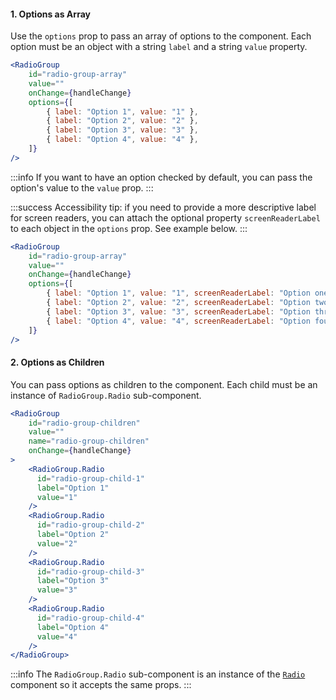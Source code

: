 #### 1. Options as Array
Use the `options` prop to pass an array of options to the component.
Each option must be an object with a string `label` and a string `value` property.
```jsx
<RadioGroup 
    id="radio-group-array"
    value=""
    onChange={handleChange}
    options={[
        { label: "Option 1", value: "1" },
        { label: "Option 2", value: "2" },
        { label: "Option 3", value: "3" },
        { label: "Option 4", value: "4" },
    ]}
/>
```

:::info
If you want to have an option checked by default, you can pass the option's value to the `value` prop.
:::

:::success
Accessibility tip: if you need to provide a more descriptive label for screen readers, you can attach
the optional property `screenReaderLabel` to each object in the `options` prop. See example below.
:::
```jsx
<RadioGroup 
    id="radio-group-array"
    value=""
    onChange={handleChange}
    options={[
        { label: "Option 1", value: "1", screenReaderLabel: "Option one" },
        { label: "Option 2", value: "2", screenReaderLabel: "Option two" },
        { label: "Option 3", value: "3", screenReaderLabel: "Option three" },
        { label: "Option 4", value: "4", screenReaderLabel: "Option four" },
    ]}
/>
```

#### 2. Options as Children
You can pass options as children to the component. Each child must be
an instance of `RadioGroup.Radio` sub-component.
```jsx
<RadioGroup 
    id="radio-group-children"
    value=""
    name="radio-group-children"
    onChange={handleChange}
>
    <RadioGroup.Radio
      id="radio-group-child-1"
      label="Option 1"
      value="1"
    />
    <RadioGroup.Radio
      id="radio-group-child-2"
      label="Option 2"
      value="2"
    />
    <RadioGroup.Radio
      id="radio-group-child-3"
      label="Option 3"
      value="3"
    />
    <RadioGroup.Radio
      id="radio-group-child-4"
      label="Option 4"
      value="4"
    />
</RadioGroup>
```

:::info
The `RadioGroup.Radio` sub-component is an instance of the [`Radio`](../elements/radio)
component so it accepts the same props.
:::
